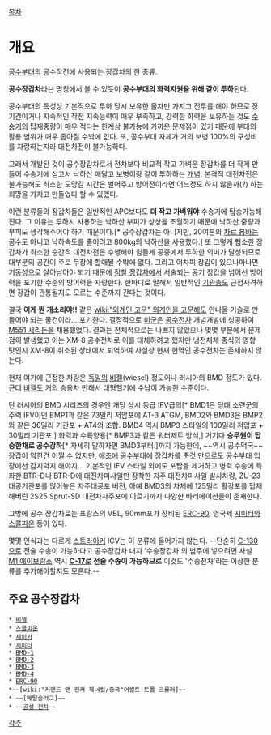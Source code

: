 [[목차]]
= 개요 =
[[공수부대]]의 공수작전에 사용되는 [[장갑차]]의 한 종류.

'''공수장갑차'''라는 명칭에서 볼 수 있듯이 '''공수부대의 화력지원을 위해 같이 투하'''된다.

공수부대의 특성상 기본적으로 투하 당시 보유한 물자만 가지고 전투를 해야 하므로 장기간이거나 지속적인 작전 지속능력이 매우 부족하고, 강력한 화력을 보유하는 것도 [[수송기]]의 탑재중량이 매우 적다는 한계상 불가능에 가까운 문제점이 있기 때문에 부대의 활용 범위가 매우 좁아질 수밖에 없다. 또, 공수부대 자체가 거의 보병 100%의 구성비를 자랑하는지라 대전차전이 불가능하다.

그래서 개발된 것이 공수장갑차로서 전차보다 비교적 작고 가벼운 장갑차를 더 작게 만들어 수송기에 싣고서 낙하산 매달고 보병이랑 같이 투하하는 [[개념]]. 본격적 대전차전은 불가능해도 최소한 도망갈 시간은 벌어주고 방어전이라면 어느정도 하지 않을까(?) 하는 희망을 가지고 만들었다 할 수 있겠다.

이런 분류들의 장갑차들은 일반적인 APC보다도 '''더 작고 가벼워야''' 수송기에 탑승가능해진다. 그 이유는 투하시 사용하는 낙하산 부피가 상상을 초월하기 때문에 낙하산 중량과 부피도 생각해주어야 하기 때문이다.[* 공수장갑차는 아니지만, 20여톤의 [[차르 봄바]]는 공수도 아니고 낙하속도를 줄이려고 800kg의 낙하산을 사용했다.] 또 그렇게 협소한 장갑차가 최소한 순간적 대전차전은 수행해야 힘들게 공중에서 투하한 의미가 달성되므로 대부분의 공간이 주로 무장에 할애될 수밖에 없다. 그리고 어차피 장갑이 있으나마나면 기동성으로 살아남아야 되기 때문에 [[정찰 장갑차]]에서 서술되는 공기 장갑을 넘어선 방어력을 포기한 수준의 방어력을 자랑한다. 한마디로 말해서 일반적인 [[기관총]]도 근접사격하면 장갑이 관통될지도 모르는 수준까지 간다는 것이다.

결국 '''이게 뭔 개소리야!!''' 같은 [[wiki:"외계인 고문" 외계인을 고문]]해도 안나올 기술로 만들어야 되는 물건이라... 포기한다. 결정적으로 [[미군]]은 [[공수전차]] 개념개발에 성공하여 [[M551 셰리든]]을 채용했었다. 결과는 전체적으로는 나쁘지 않았으나 몇몇 부분에서 문제점이 발생했고 이는 XM-8 공수전차로 이를 대체하려고 했지만 냉전체제 종식의 영향 탓인지 XM-8이 취소된 상태에서 퇴역하여 사실상 현재 현역인 공수전차는 존재하지 않는다.

현재 여기에 근접한 차량은 [[독일]]의 [[비젤]](wiesel) 정도이나 러시아의 BMD 정도가 있다. 근데 [[비젤]]도 거의 승용차 만해서 대형헬기에 수납이 가능한 수준이다.

단 러시아의 BMD 시리즈의 경우엔 개당 상시 동급 IFV급의[* BMD1은 당대 소련군의 주력 IFV이던 BMP1과 같은 73밀리 저압포에 AT-3 ATGM, BMD2와 BMD3은 BMP2와 같은 30밀리 기관포 + AT4의 조합. BMD4 역시 BMP3 스타일의 100밀리 저압포 + 30밀리 기관포.] 화력과 수륙양용[* BMP3과 같은 워터제트 방식,] 거기다 '''승무원이 탑승한채로 공수강하'''[* 자세히 말하자면 BMD3부터.]까지 가능한데, ~~역시 공수덕국~~ 장갑이 약한건 어쩔 수 없지만, 애초에 공수부대에 장갑차를 준것 만으로도 공수부대 입장에선 감지덕지 해야지... 기본적인 IFV 스타일 외에도 포탑을 제거하고 병력 수송에 특화한 BTR-D나 BTR-D에 대전차미사일만 장착한 자주 대전차미사일 발사차량, ZU-23 대공기관포를 얹어놓은 자주대공포 버전, 아예 BMD3의 차체에 125밀리 활강포를 탑재해버린 2S25 Sprut-SD 대전차자주포에 이르기까지 다양한 바리에이션들이 존재한다.

그밖에 공수 장갑차로는 프랑스의 VBL, 90mm포가 장비된 [[ERC-90]], 영국제 [[시미터]]와 [[스콜피온]] 등이 있다.

몇몇 인식과는 다르게 [[스트라이커]] ICV는 이 분류에 들어가지 않는다. --단순히 [[C-130]]으로 전술 수송이 가능하다고 공수장갑차 내지 '수송장갑차'의 범주에 넣으려면 사실 [[M1 에이브람스]] 역시 '''[[C-17]]로 전술 수송이 가능하므로''' 이것도 '수송전차'라는 이상한 분류를 추가해야할지도 모른다.--

== 주요 공수장갑차 ==
 * [[비젤]]
 * [[스콜피온]]
 * [[세이카]]
 * [[시미터]]
 * [[BMD-1]]
 * [[BMD-2]]
 * [[BMD-3]]
 * [[BMD-4]]
 * [[ERC-90]]
 *~~[wiki:"커맨드 앤 컨커 제너럴/중국"어썰트 트룹 크롤러]~~
 * ~~[메탈슬러그]~~
 * ~~[[공성 전차]]~~

[[각주]]
